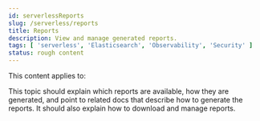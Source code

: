 ```yaml
---
id: serverlessReports
slug: /serverless/reports
title: Reports
description: View and manage generated reports.
tags: [ 'serverless', 'Elasticsearch', 'Observability', 'Security' ]
status: rough content
---
```



<RoughContent />

This content applies to: <DocBadge template="elasticsearch" /> <DocBadge template="observability" /> <DocBadge template="security" /> 

This topic should explain which reports are available, how they are generated, and point to related docs that describe how
to generate the reports. It should also explain how to download and manage reports.